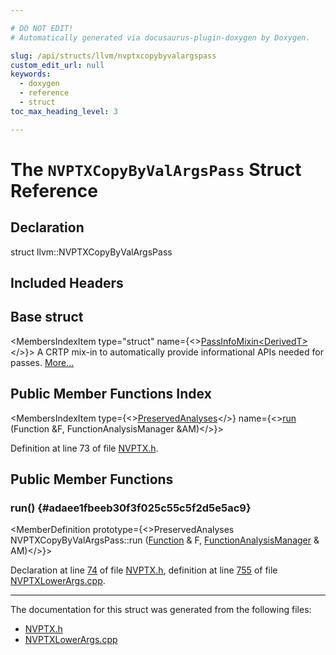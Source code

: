 ```yaml
---

# DO NOT EDIT!
# Automatically generated via docusaurus-plugin-doxygen by Doxygen.

slug: /api/structs/llvm/nvptxcopybyvalargspass
custom_edit_url: null
keywords:
  - doxygen
  - reference
  - struct
toc_max_heading_level: 3

---
```





# The `NVPTXCopyByValArgsPass` Struct Reference

<DoxygenPage pluginConfig={pluginConfig}>



## Declaration

<CodeBlock>struct llvm::NVPTXCopyByValArgsPass</CodeBlock>

## Included Headers

<IncludesList>
<IncludesListItem
  filePath="Target/NVPTX/NVPTX.h"
  permalink="/docs/api/files/lib/lib/target/lib/target/nvptx/nvptx-h"
  isLocal="true" />
</IncludesList>

## Base struct

<MembersIndex>

<MembersIndexItem
  type="struct"
  name={<><a href="/docs/api/structs/llvm/passinfomixin">PassInfoMixin&lt;DerivedT&gt;</a></>}>
A CRTP mix-in to automatically provide informational APIs needed for passes. <a href="/docs/api/structs/llvm/passinfomixin/#details">More...</a>
</MembersIndexItem>

</MembersIndex>

## Public Member Functions Index

<MembersIndex>

<MembersIndexItem
  type={<><a href="/docs/api/classes/llvm/preservedanalyses">PreservedAnalyses</a></>}
  name={<><a href="#adaee1fbeeb30f3f025c55c5f2d5e5ac9">run</a> (Function &amp;F, FunctionAnalysisManager &amp;AM)</>}>
</MembersIndexItem>

</MembersIndex>


Definition at line 73 of file <a href="/docs/api/files/lib/lib/target/lib/target/nvptx/nvptx-h">NVPTX.h</a>.

<SectionDefinition>

## Public Member Functions

### run() {#adaee1fbeeb30f3f025c55c5f2d5e5ac9}

<MemberDefinition
  prototype={<>PreservedAnalyses NVPTXCopyByValArgsPass::run (<a href="/docs/api/classes/llvm/function">Function</a> &amp; F, <a href="/docs/api/namespaces/llvm/#adce09a5a0de0e3177eb00e932734af2f">FunctionAnalysisManager</a> &amp; AM)</>}>

Declaration at line <a href="/docs/api/files/lib/lib/target/lib/target/nvptx/nvptx-h/#l00074">74</a> of file <a href="/docs/api/files/lib/lib/target/lib/target/nvptx/nvptx-h">NVPTX.h</a>, definition at line <a href="/docs/api/files/lib/lib/target/lib/target/nvptx/nvptxlowerargs-cpp/#l00755">755</a> of file <a href="/docs/api/files/lib/lib/target/lib/target/nvptx/nvptxlowerargs-cpp">NVPTXLowerArgs.cpp</a>.
</MemberDefinition>

</SectionDefinition>

<hr/>

The documentation for this struct was generated from the following files:

<ul>
<li><a href="/docs/api/files/lib/lib/target/lib/target/nvptx/nvptx-h">NVPTX.h</a></li>
<li><a href="/docs/api/files/lib/lib/target/lib/target/nvptx/nvptxlowerargs-cpp">NVPTXLowerArgs.cpp</a></li>
</ul>

</DoxygenPage>
